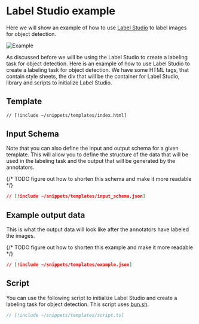 # Label Studio example

Here we will show an example of how to use [Label Studio](https://labelstud.io/) to label images for object detection.

![Example](/labelstudioocr.png)

As discussed before we will be using the Label Studio to create a labeling task for object detection.
Here is an example of how to use Label Studio to create a labeling task for object detection.
We have some HTML  tags, that contain style sheets, the div that will be the container for Label Studio, library and scripts to initialize Label Studio.


## Template
```html
// [!include ~/snippets/templates/index.html]
```

## Input Schema

Note that you can also define the input and output schema for a given template.
This will allow you to define the structure of the data that will be used in the labeling task and the output that will be generated by the annotators.

{/* TODO figure out how to shorten this schema and make it more readable */}

```json
// [!include ~/snippets/templates/input_schema.json]
```
## Example output data

This is what the output data will look like after the annotators have labeled the images.

{/* TODO figure out how to shorten this example and make it more readable */}


```json
// [!include ~/snippets/templates/example.json]
```

## Script

You can use the following script to initialize Label Studio and create a labeling task for object detection.
This script uses [bun.sh](https://bun.sh/).

```typescript
// [!include ~/snippets/templates/script.ts]
```

